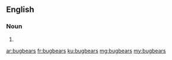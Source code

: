 {{also|bug-bears}}
==English==

===Noun===
{{head|en|noun plural form}}

# {{plural of|bugbear|lang=en}}

[[ar:bugbears]]
[[fr:bugbears]]
[[ku:bugbears]]
[[mg:bugbears]]
[[my:bugbears]]